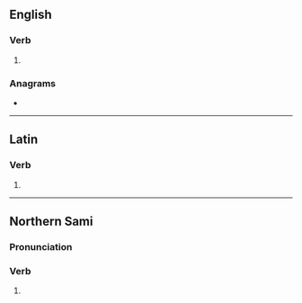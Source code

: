 {{also|Adde|ádde}}
==English==

===Verb===
{{en-verb|add}}

# {{obsolete spelling of|add|lang=en}}

===Anagrams===
* {{anagrams|en|Dade|Edda|dade|dead}}

----

==Latin==

===Verb===
{{la-verb-form|adde}}

# {{inflection of|addō||2|s|pres|actv|impr|lang=la}}

----

==Northern Sami==

===Pronunciation===
{{rfp|se}}

===Verb===
{{head|se|verb form}}

# {{inflection of|addit||1|d|pres|indc|;|3|p|past|indc|lang=se}}